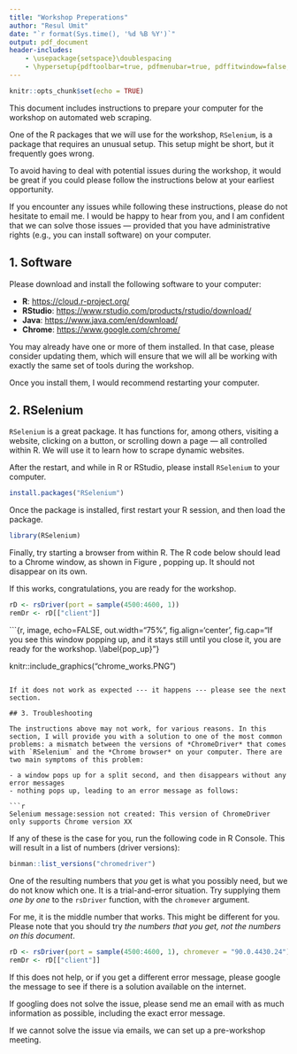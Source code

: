 ---
title: "Workshop Preperations"
author: "Resul Umit"
date: "`r format(Sys.time(), '%d %B %Y')`"
output: pdf_document
header-includes:
    - \usepackage{setspace}\doublespacing
    - \hypersetup{pdftoolbar=true, pdfmenubar=true, pdffitwindow=false, pdfstartview={FitH}}
---

```{r setup, include=FALSE}
knitr::opts_chunk$set(echo = TRUE)
```

This document includes instructions to prepare your computer for the workshop on automated web scraping. 

One of the R packages that we will use for the workshop, `RSelenium`, is a package that requires an unusual setup. This setup might be short, but it frequently goes wrong. 

To avoid having to deal with potential issues during the workshop, it would be great if you could please follow the instructions below at your earliest opportunity. 

If you encounter any issues while following these instructions, please do not hesitate to email me. I would be happy to hear from you, and I am confident that we can solve those issues --- provided that you have administrative rights (e.g., you can install software) on your computer. 

## 1. Software

Please download and install the following software to your computer:

- **R**: <https://cloud.r-project.org/>
- **RStudio**: <https://www.rstudio.com/products/rstudio/download/>
- **Java**: <https://www.java.com/en/download/>
- **Chrome**: <https://www.google.com/chrome/>

You may already have one or more of them installed. In that case, please consider updating them, which will ensure that we will all be working with exactly the same set of tools during the workshop.

Once you install them, I would recommend restarting your computer.

## 2. RSelenium

`RSelenium` is a great package. It has functions for, among others, visiting a website, clicking on a button, or scrolling down a page --- all controlled within R. We will use it to learn how to scrape dynamic websites.

After the restart, and while in R or RStudio, please install `RSelenium` to your computer. 

```{r, install, eval=FALSE}
install.packages("RSelenium")
```

Once the package is installed, first restart your R session, and then load the package.

```{r, load, eval=FALSE}
library(RSelenium)
```

Finally, try starting a browser from within R. The R code below should lead to a Chrome window, as shown in Figure \ref{pop_up}, popping up. It should not disappear on its own.

If this works, congratulations, you are ready for the workshop.

```{r, run, eval=FALSE}
rD <- rsDriver(port = sample(4500:4600, 1))
remDr <- rD[["client"]]
```

```{r, image, echo=FALSE, out.width="75%", fig.align='center', fig.cap="If you see this window popping up, and it stays still until you close it, you are ready for the workshop. \\label{pop_up}"}

knitr::include_graphics("chrome_works.PNG")

```

If it does not work as expected --- it happens --- please see the next section.

## 3. Troubleshooting

The instructions above may not work, for various reasons. In this section, I will provide you with a solution to one of the most common problems: a mismatch between the versions of *ChromeDriver* that comes with `RSelenium` and the *Chrome browser* on your computer. There are two main symptoms of this problem:

- a window pops up for a split second, and then disappears without any error messages
- nothing pops up, leading to an error message as follows:

```{r, error, eval=FALSE}
Selenium message:session not created: This version of ChromeDriver 
only supports Chrome version XX

```

If any of these is the case for you, run the following code in R Console. This will result in a list of numbers (driver versions):

```{r, binman}
binman::list_versions("chromedriver")
```

One of the resulting numbers that *you* get is what you possibly need, but we do not know which one. It is a trial-and-error situation. Try supplying them *one by one* to the `rsDriver` function, with the `chromever` argument. 

For me, it is the middle number that works. This might be different for you. Please note that you should try *the numbers that you get, not the numbers on this document*.

```{r, run_again, eval=FALSE}
rD <- rsDriver(port = sample(4500:4600, 1), chromever = "90.0.4430.24")
remDr <- rD[["client"]]
```

If this does not help, or if you get a different error message, please google the message to see if there is a solution available on the internet. 

If googling does not solve the issue, please send me an email with as much information as possible, including the exact error message.

If we cannot solve the issue via emails, we can set up a pre-workshop meeting.